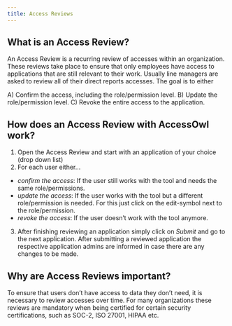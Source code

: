 ```yaml
---
title: Access Reviews
---
```


## What is an Access Review?

An Access Review is a recurring review of accesses within an organization. These reviews take place to ensure that only employees have access to applications that are still relevant to their work. Usually line managers are asked to review all of their direct reports accesses. The goal is to either

A) Confirm the access, including the role/permission level.
B) Update the role/permission level.
C) Revoke the entire access to the application.

## How does an Access Review with AccessOwl work?

1. Open the Access Review and start with an application of your choice (drop down list)
2. For each user either…

- _confirm the access_: If the user still works with the tool and needs the same role/permissions.
- _update the access_: If the user works with the tool but a different role/permission is needed. For this just click on the edit-symbol next to the role/permission.
- _revoke the access_: If the user doesn’t work with the tool anymore.

3. After finishing reviewing an application simply click on _Submit_ and go to the next application.
   After submitting a reviewed application the respective application admins are informed in case there are any changes to be made.

## Why are Access Reviews important?

To ensure that users don’t have access to data they don’t need, it is necessary to review accesses over time. For many organizations these reviews are mandatory when being certified for certain security certifications, such as SOC-2, ISO 27001, HIPAA etc.
